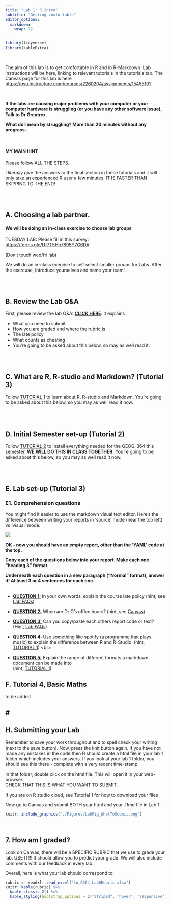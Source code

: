 ```yaml
---
title: "Lab 1: R intro"
subtitle: "Getting comfortable"
editor_options: 
  markdown: 
    wrap: 72
---
```


```r
library(tidyverse)
library(kableExtra)
```

<br>

The aim of this lab is to get comfortable in R and in R-Markdown. Lab
instructions will be here, linking to relevant tutorials in the
tutorials tab. The Canvas page for this lab is here
<https://psu.instructure.com/courses/2260204/assignments/15455191>

<br>

**If the labs are causing major problems with your computer or your
computer hardware is struggling (or you have any other software issue),
Talk to Dr Greatrex**.

**What do I mean by struggling? More than 20 minutes without any
progress..**

<br>

#### MY MAIN HINT

Please follow ALL THE STEPS.

I *literally* give the answers to the final section in these tutorials
and it will only take an experienced R user a few minutes. IT IS FASTER
THAN SKIPPING TO THE END!

<br> <br>

## A. Choosing a lab partner.

#### We will be doing an in-class exercise to choose lab groups

TUESDAY LAB: Please fill in this survey:
<https://forms.gle/Uf7T5Hh7895Y7G6DA>

(Don't touch wed/fri lab)

We will do an in-class exercise to self select smaller groups for Labs.
After the exercuse, Introduce yourselves and name your team!

<br> <br>

## B. Review the Lab Q&A

First, please review the lab Q&A: [**CLICK
HERE**](in_G364_Lab0_FAQ.rmd). It explains

-   What you need to submit
-   How you are graded and where the rubric is
-   The late policy
-   What counts as cheating
-   You're going to be asked about this below, so may as well read it.

<br> <br>

## C. What are R, R-studio and Markdown? (Tutorial 3)

Follow [TUTORIAL
1](https://psu-spatial.github.io/Geog364-2023/in_Tutorial01WhatisR.html)
to learn about R, R-studio and Markdown. You're going to be asked about
this below, so you may as well read it now.

<br> <br>

## D. Initial Semester set-up (Tutorial 2)

Follow [TUTORIAL
2](https://psu-spatial.github.io/Geog364-2023/in_Tutorial02SetUp.html)
to install everything needed for the GEOG-364 this semester. **WE WILL
DO THIS IN CLASS TOGETHER.** You're going to be asked about this below,
so you may as well read it now.

<br> <br>

## E. Lab set-up (Tutorial 3)

### 

### E1. Comprehension questions 

You might find it easier to use the markdown visual text editor. Here's
the difference between writing your reports in 'source' mode (near the
top left) vs 'visual' mode.

![](https://quarto.org/docs/get-started/hello/images/rstudio-source-visual.png)

**OK - now you should have an empty report, other than the 'YAML' code
at the top.**

**Copy each of the questions below into your report. Make each one
"heading 3" format.**

**Underneath each question in a new paragraph ("Normal" format), answer
it! At least 3 or 4 sentences for each one.** <br><br>

-   [**QUESTION 1:**]{.underline} In your own words, explain the course
    late policy (hint, see [Lab
    FAQs](https://psu-spatial.github.io/Geog364-2023/in_G364_Lab0_FAQ.html))
    <br>

-   [**QUESTION 2:**]{.underline} When are Dr G's office hours? (hint,
    see [Canvas](https://psu.instructure.com/courses/2260204))<br>

-   [**QUESTION 3:**]{.underline} Can you copy/paste each others report
    code or text? (Hint, [Lab
    FAQs](https://psu-spatial.github.io/Geog364-2023/in_G364_Lab0_FAQ.html))
    <br>

-   [**QUESTION 4:**]{.underline} Use something like spotify (a
    programme that plays music) to explain the difference between R and
    R-Studio. (hint, [TUTORIAL
    1](https://psu-spatial.github.io/Geog364-2023/in_Tutorial01WhatisR.html))
    <br\>

-   [**QUESTION 5:**]{.underline} Explain the range of different formats
    a markdown document can be made into <br> (hint, [TUTORIAL
    1](https://psu-spatial.github.io/Geog364-2023/in_Tutorial01WhatisR.html))

## F. Tutorial 4, Basic Maths

to be added

## \#

## H. Submitting your Lab

Remember to save your work throughout and to spell check your writing
(next to the save button). Now, press the knit button again. If you have
not made any mistakes in the code then R should create a html file in
your lab 1 folder which includes your answers. If you look at your lab 1
folder, you should see this there - complete with a very recent
time-stamp.

In that folder, double click on the html file. This will open it in your
web-browser.\
CHECK THAT THIS IS WHAT YOU WANT TO SUBMIT.

If you are on R studio cloud, see Tutorial 1 for how to download your
files

Now go to Canvas and submit BOTH your html and your .Rmd file in Lab 1.

```r
knitr::include_graphics("./Figures/LabFig_WhatToSubmit.png")
```

<br>

## 7. How am I graded?

Look on Canvas, there will be a SPECIFIC RUBRIC that we use to grade
your lab. USE IT!!! It should allow you to predict your grade. We will
also include comments with our feedback in every lab.

Overall, here is what your lab should correspond to:

```r
rubric <- readxl::read_excel("in_G364_Lab0Rubric.xlsx")
knitr::kable(rubric) %>%   
  kable_classic_2() %>%
  kable_styling(bootstrap_options = c("striped", "hover", "responsive"))


```
